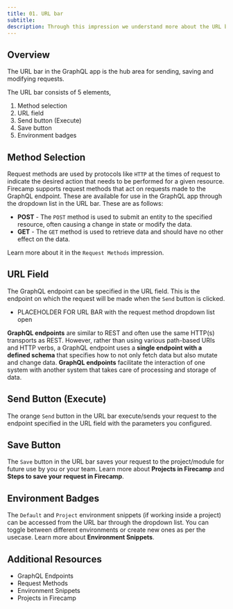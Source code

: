 ```yaml
---
title: 01. URL bar
subtitle:
description: Through this impression we understand more about the URL bar in the GraphQL app of Firecamp
---
```


## Overview

The URL bar in the GraphQL app is the hub area for sending, saving and modifying requests.

The URL bar consists of 5 elements,
1. Method selection
2. URL field
3. Send button (Execute)
4. Save button
5. Environment badges

## Method Selection

Request methods are used by protocols like `HTTP` at the times of request to indicate the desired action that needs to be performed for a given resource. Firecamp supports request methods that act on requests made to the GraphQL endpoint. These are available for use in the GraphQL app through the dropdown list in the URL bar. These are as follows:

- **POST** - The `POST` method is used to submit an entity to the specified resource, often causing a change in state or modify the data.
- **GET** - The `GET` method is used to retrieve data and should have no other effect on the data.

Learn more about it in the `Request Methods` impression.

## URL Field
The GraphQL endpoint can be specified in the URL field. This is the endpoint on which the request will be made when the `Send` button is clicked.

- PLACEHOLDER FOR URL BAR with the request method dropdown list open

**GraphQL endpoints** are similar to REST and often use the same HTTP(s) transports as REST. However, rather than using various path-based URIs and HTTP verbs, a GraphQL endpoint uses a **single endpoint with a defined schema** that specifies how to not only fetch data but also mutate and change data. **GraphQL endpoints** facilitate the interaction of one system with another system that takes care of processing and storage of data.

## Send Button (Execute)
The orange `Send` button in the URL bar execute/sends your request to the endpoint specified in the URL field with the parameters you configured.

## Save Button
The `Save` button in the URL bar saves your request to the project/module for future use by you or your team. Learn more about **Projects in Firecamp** and **Steps to save your request in Firecamp**.

## Environment Badges
The `Default` and `Project` environment snippets (if working inside a project) can be accessed from the URL bar through the dropdown list. You can toggle between different environments or create new ones as per the usecase. Learn more about **Environment Snippets**.

## Additional Resources

- GraphQL Endpoints
- Request Methods
- Environment Snippets
- Projects in Firecamp

